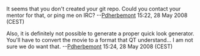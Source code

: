 It seems that you don't created your git repo. Could you contact your mentor for that, or ping me on IRC? --[[User:Pdherbemont|Pdherbemont]] 15:22, 28 May 2008 (CEST)

Also, it is definitely not possible to generate a proper quick look generator. You'll have to convert the movie to a format that QT understand... I am not sure we do want that. --[[User:Pdherbemont|Pdherbemont]] 15:24, 28 May 2008 (CEST)